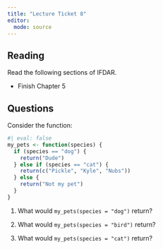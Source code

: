 ```yaml
---
title: "Lecture Ticket 8"
editor: 
  mode: source
---
```


## Reading

Read the following sections of IFDAR.

-   Finish Chapter 5


## Questions

Consider the function:

```r
#| eval: false
my_pets <- function(species) {
  if (species == "dog") {
    return("Dude")
  } else if (species == "cat") {
    return(c("Pickle", "Kyle", "Nubs"))
  } else {
    return("Not my pet")
  }
}
```

1. What would `my_pets(species = "dog")` return?

2. What would  `my_pets(species = "bird")` return?

3. What would  `my_pets(species = "cat")` return?



